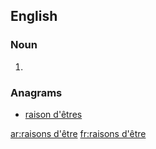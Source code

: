{{also|raisons d'etre}}
==English==

===Noun===
{{head|en|plural}}

# {{plural of|raison d'être|lang=en|nocat=1}}

===Anagrams===
* [[raison d'êtres#English|raison d'êtres]]

[[ar:raisons d'être]]
[[fr:raisons d'être]]